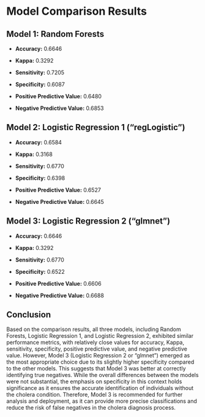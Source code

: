 # **Model Comparison Results**

## **Model 1: Random Forests**

-   **Accuracy:** 0.6646

-   **Kappa:** 0.3292

-   **Sensitivity:** 0.7205

-   **Specificity:** 0.6087

-   **Positive Predictive Value:** 0.6480

-   **Negative Predictive Value:** 0.6853

## **Model 2: Logistic Regression 1 ("regLogistic")**

-   **Accuracy:** 0.6584

-   **Kappa:** 0.3168

-   **Sensitivity:** 0.6770

-   **Specificity:** 0.6398

-   **Positive Predictive Value:** 0.6527

-   **Negative Predictive Value:** 0.6645

## **Model 3: Logistic Regression 2 ("glmnet")**

-   **Accuracy:** 0.6646

-   **Kappa:** 0.3292

-   **Sensitivity:** 0.6770

-   **Specificity:** 0.6522

-   **Positive Predictive Value:** 0.6606

-   **Negative Predictive Value:** 0.6688

## **Conclusion**

Based on the comparison results, all three models, including Random Forests, Logistic Regression 1, and Logistic Regression 2, exhibited similar performance metrics, with relatively close values for accuracy, Kappa, sensitivity, specificity, positive predictive value, and negative predictive value. However, Model 3 (Logistic Regression 2 or "glmnet") emerged as the most appropriate choice due to its slightly higher specificity compared to the other models. This suggests that Model 3 was better at correctly identifying true negatives. While the overall differences between the models were not substantial, the emphasis on specificity in this context holds significance as it ensures the accurate identification of individuals without the cholera condition. Therefore, Model 3 is recommended for further analysis and deployment, as it can provide more precise classifications and reduce the risk of false negatives in the cholera diagnosis process.
